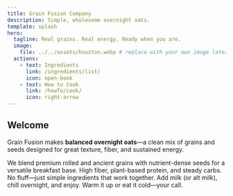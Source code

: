 ```yaml
---
title: Grain Fusion Company
description: Simple, wholesome overnight oats.
template: splash
hero:
  tagline: Real grains. Real energy. Ready when you are.
  image:
    file: ../../assets/houston.webp # replace with your own image later
  actions:
    - text: Ingredients
      link: /ingredients/list/
      icon: open-book
    - text: How to Cook
      link: /howTo/cook/
      icon: right-arrow
---
```



## Welcome

Grain Fusion makes **balanced overnight oats**—a clean mix of grains and seeds designed for great texture, fiber, and sustained energy.

<CardGrid stagger>
  <Card title="What we make" icon="sparkles">
    We blend premium rolled and ancient grains with nutrient-dense seeds for a versatile breakfast base.
  </Card>
  <Card title="Why it’s good" icon="check-circle">
    High fiber, plant-based protein, and steady carbs. No fluff—just simple ingredients that work together.
  </Card>
  <Card title="How it works" icon="alarm-clock">
    Add milk (or alt milk), chill overnight, and enjoy. Warm it up or eat it cold—your call.
  </Card>
</CardGrid>
